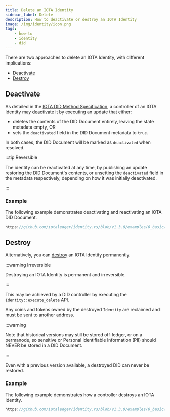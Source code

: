 ```yaml
---
title: Delete an IOTA Identity
sidebar_label: Delete
description: How to deactivate or destroy an IOTA Identity
image: /img/identity/icon.png
tags:
    - how-to
    - identity
    - did
---
```



There are two approaches to delete an IOTA Identity, with different implications:

-   [Deactivate](#deactivate)
-   [Destroy](#destroy)

## Deactivate

As detailed in the [IOTA DID Method Specification](../../../../references/iota-identity/iota-did-method-spec.mdx#deactivate),
a controller of an IOTA Identity may [deactivate](https://www.w3.org/TR/did-core/#did-document-metadata) it by executing an update that either:

-   deletes the contents of the DID Document entirely, leaving the state metadata empty, OR
-   sets the `deactivated` field in the DID Document metadata to `true`.

In both cases, the DID Document will be marked as `deactivated` when resolved.

:::tip Reversible

The identity can be reactivated at any time, by publishing an update restoring the DID Document's contents,
or unsetting the `deactivated` field in the metadata respectively, depending on how it was initially deactivated.

:::

### Example

The following example demonstrates deactivating and reactivating an IOTA DID Document.

<Tabs groupId="language" queryString>
<TabItem value="rust" label="Rust">

```rust reference
https://github.com/iotaledger/identity.rs/blob/v1.3.0/examples/0_basic/3_deactivate_did.rs
```

</TabItem>
</Tabs>

## Destroy

Alternatively, you can [destroy](../../../../references/iota-identity/iota-did-method-spec.mdx#destroy) an IOTA Identity permanently.

:::warning Irreversible

Destroying an IOTA Identity is permanent and irreversible.

:::

This may be achieved by a DID controller by executing the `Identity::execute_delete` API.

Any coins and tokens owned by the destroyed `Identity` are reclaimed and must be sent to another address.

:::warning

Note that historical versions may still be stored off-ledger, or on a permanode,
so sensitive or Personal Identifiable Information (PII) should NEVER be stored in a DID Document.

:::

Even with a previous version available, a destroyed DID can never be restored.

### Example

The following example demonstrates how a controller destroys an IOTA Identity.

<Tabs groupId="language" queryString>
<TabItem value="rust" label="Rust">

```rust reference
https://github.com/iotaledger/identity.rs/blob/v1.3.0/examples/0_basic/4_delete_did.rs
```

</TabItem>
</Tabs>
